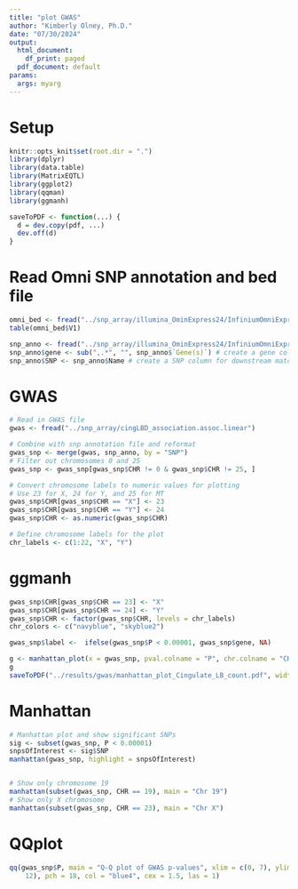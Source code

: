 ```yaml
---
title: "plot GWAS"
author: "Kimberly Olney, Ph.D."
date: "07/30/2024"
output:
  html_document:
    df_print: paged
  pdf_document: default
params:
  args: myarg
---
```

# Setup
```r
knitr::opts_knit$set(root.dir = ".")
library(dplyr)
library(data.table)
library(MatrixEQTL)
library(ggplot2)
library(qqman)
library(ggmanh)

saveToPDF <- function(...) {
  d = dev.copy(pdf, ...)
  dev.off(d)
}
```

# Read Omni SNP annotation and bed file 
```r
omni_bed <- fread("../snp_array/illumina_OminExpress24/InfiniumOmniExpress-24v1-3_A1.bed", skip = 1, header = FALSE) # Skip the first line 
table(omni_bed$V1)

snp_anno <- fread("../snp_array/illumina_OminExpress24/InfiniumOmniExpress-24v1-3_A1.annotated.txt", header = TRUE,  fill=TRUE)
snp_anno$gene <- sub(",.*", "", snp_anno$`Gene(s)`) # create a gene column 
snp_anno$SNP <- snp_anno$Name # create a SNP column for downstream matching 
```

# GWAS 
```r
# Read in GWAS file 
gwas <- fread("../snp_array/cingLBD_association.assoc.linear")

# Combine with snp annotation file and reformat 
gwas_snp <- merge(gwas, snp_anno, by = "SNP")
# Filter out chromosomes 0 and 25
gwas_snp <- gwas_snp[gwas_snp$CHR != 0 & gwas_snp$CHR != 25, ]

# Convert chromosome labels to numeric values for plotting
# Use 23 for X, 24 for Y, and 25 for MT
gwas_snp$CHR[gwas_snp$CHR == "X"] <- 23
gwas_snp$CHR[gwas_snp$CHR == "Y"] <- 24
gwas_snp$CHR <- as.numeric(gwas_snp$CHR)

# Define chromosome labels for the plot
chr_labels <- c(1:22, "X", "Y")
```

# ggmanh
```r
gwas_snp$CHR[gwas_snp$CHR == 23] <- "X"
gwas_snp$CHR[gwas_snp$CHR == 24] <- "Y"
gwas_snp$CHR <- factor(gwas_snp$CHR, levels = chr_labels)
chr_colors <- c("navyblue", "skyblue2")

gwas_snp$label <-  ifelse(gwas_snp$P < 0.00001, gwas_snp$gene, NA)

g <- manhattan_plot(x = gwas_snp, pval.colname = "P", chr.colname = "CHR", pos.colname = "BP", plot.title = "GWAS Cingulate Lewy body count", y.label = "-log10(p-value)", chr.col = chr_colors, label.colname = "label", label.font.size = 2.75, highlight.colname = "label", highlight.col = c("black")) 
g
saveToPDF("../results/gwas/manhattan_plot_Cingulate_LB_count.pdf", width = 8, height = 4.5)
```


# Manhattan
```r
# Manhattan plot and show significant SNPs
sig <- subset(gwas_snp, P < 0.00001)
snpsOfInterest <- sig$SNP
manhattan(gwas_snp, highlight = snpsOfInterest)


# Show only chromosome 19 
manhattan(subset(gwas_snp, CHR == 19), main = "Chr 19")
# Show only X chromosome
manhattan(subset(gwas_snp, CHR == 23), main = "Chr X")
```

# QQplot
```r
qq(gwas_snp$P, main = "Q-Q plot of GWAS p-values", xlim = c(0, 7), ylim = c(0,
    12), pch = 18, col = "blue4", cex = 1.5, las = 1)
```
